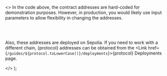 
  <>
In the code above, the contract addresses are hard-coded for demonstration purposes. However, in production, you would
likely use input parameters to allow flexibility in changing the addresses.

<br />
<br />

Also, these addresses are deployed on Sepolia. If you need to work with a different chain, {protocol} addresses can be
obtained from the <Link href={`/guides/${protocol.toLowerCase()}/deployments`}>{protocol} Deployments</Link> page.

  </>
);
